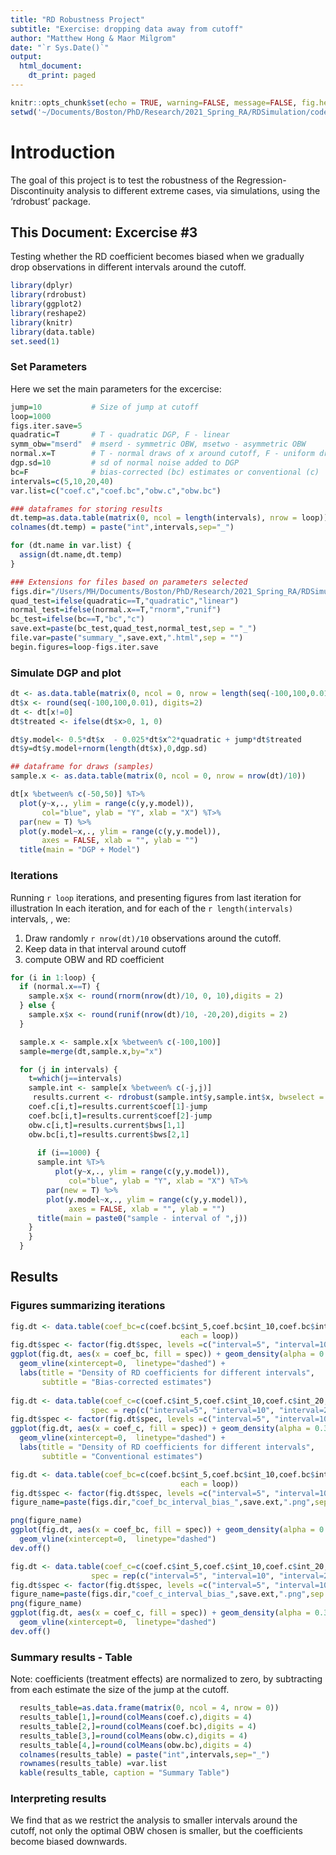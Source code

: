 ```yaml
---
title: "RD Robustness Project"
subtitle: "Exercise: dropping data away from cutoff"
author: "Matthew Hong & Maor Milgrom"
date: "`r Sys.Date()`"
output:
  html_document:
    dt_print: paged
---
```

```r
knitr::opts_chunk$set(echo = TRUE, warning=FALSE, message=FALSE, fig.height=4.5, root.dir = '~/Documents/Boston/PhD/Research/2021_Spring_RA/RDSimulation/code')
setwd('~/Documents/Boston/PhD/Research/2021_Spring_RA/RDSimulation/code')  
```


# Introduction
The goal of this project is to test the robustness of the Regression-Discontinuity analysis to different extreme cases, via simulations, using the 'rdrobust' package.  

## This Document: Excercise \#3
Testing whether the RD coefficient becomes biased when we gradually drop observations in different intervals around the cutoff.


```r
library(dplyr)
library(rdrobust)
library(ggplot2)
library(reshape2)
library(knitr)
library(data.table)
set.seed(1)
```

### Set Parameters
Here we set the main parameters for the excercise:

```r
jump=10           # Size of jump at cutoff
loop=1000
figs.iter.save=5
quadratic=T       # T - quadratic DGP, F - linear
symm_obw="mserd"  # mserd - symmetric OBW, msetwo - asymmetric OBW 
normal.x=T        # T - normal draws of x around cutoff, F - uniform draws
dgp.sd=10         # sd of normal noise added to DGP
bc=F              # bias-corrected (bc) estimates or conventional (c)
intervals=c(5,10,20,40)
var.list=c("coef.c","coef.bc","obw.c","obw.bc")
```

```r
### dataframes for storing results
dt.temp=as.data.table(matrix(0, ncol = length(intervals), nrow = loop))
colnames(dt.temp) = paste("int",intervals,sep="_")

for (dt.name in var.list) {
  assign(dt.name,dt.temp)
}

### Extensions for files based on parameters selected
figs.dir="/Users/MH/Documents/Boston/PhD/Research/2021_Spring_RA/RDSimulation/figures/"
quad_test=ifelse(quadratic==T,"quadratic","linear")
normal_test=ifelse(normal.x==T,"rnorm","runif")
bc_test=ifelse(bc==T,"bc","c")
save.ext=paste(bc_test,quad_test,normal_test,sep = "_")
file.var=paste("summary_",save.ext,".html",sep = "")
begin.figures=loop-figs.iter.save
```


### Simulate DGP and plot
```r
dt <- as.data.table(matrix(0, ncol = 0, nrow = length(seq(-100,100,0.01))))
dt$x <- round(seq(-100,100,0.01), digits=2)
dt <- dt[x!=0]
dt$treated <- ifelse(dt$x>0, 1, 0)

dt$y.model<- 0.5*dt$x  - 0.025*dt$x^2*quadratic + jump*dt$treated
dt$y=dt$y.model+rnorm(length(dt$x),0,dgp.sd)

## dataframe for draws (samples)
sample.x <- as.data.table(matrix(0, ncol = 0, nrow = nrow(dt)/10))
```

```r
dt[x %between% c(-50,50)] %T>%
  plot(y~x,., ylim = range(c(y,y.model)),
       col="blue", ylab = "Y", xlab = "X") %T>%
  par(new = T) %>%
  plot(y.model~x,., ylim = range(c(y,y.model)),
       axes = FALSE, xlab = "", ylab = "")
  title(main = "DGP + Model")
```


### Iterations
Running `r loop` iterations, and presenting figures from last iteration for illustration
In each iteration, and for each of the `r length(intervals)` intervals, , we: \newline

1. Draw randomly `r nrow(dt)/10` observations around the cutoff.
2. Keep data in that interval around cutoff
4. compute OBW and RD coefficient

```r
for (i in 1:loop) {
  if (normal.x==T) {
    sample.x$x <- round(rnorm(nrow(dt)/10, 0, 10),digits = 2) 
  } else {
    sample.x$x <- round(runif(nrow(dt)/10, -20,20),digits = 2) 
  }

  sample.x <- sample.x[x %between% c(-100,100)]
  sample=merge(dt,sample.x,by="x") 

  for (j in intervals) {
    t=which(j==intervals)
    sample.int <- sample[x %between% c(-j,j)]
     results.current <- rdrobust(sample.int$y,sample.int$x, bwselect = symm_obw)
    coef.c[i,t]=results.current$coef[1]-jump
    coef.bc[i,t]=results.current$coef[2]-jump
    obw.c[i,t]=results.current$bws[1,1]
    obw.bc[i,t]=results.current$bws[2,1]
    
      if (i==1000) {
      sample.int %T>%
          plot(y~x,., ylim = range(c(y,y.model)),
             col="blue", ylab = "Y", xlab = "X") %T>%
        par(new = T) %>%
        plot(y.model~x,., ylim = range(c(y,y.model)),
             axes = FALSE, xlab = "", ylab = "")
      title(main = paste0("sample - interval of ",j))
    }
    }  
  }
```

## Results

### Figures summarizing iterations
```r
fig.dt <- data.table(coef_bc=c(coef.bc$int_5,coef.bc$int_10,coef.bc$int_20,coef.bc$int_40), spec = rep(c("interval=5", "interval=10", "interval=20","interval=40"),
                                      each = loop))
fig.dt$spec <- factor(fig.dt$spec, levels =c("interval=5", "interval=10", "interval=20","interval=40"))
ggplot(fig.dt, aes(x = coef_bc, fill = spec)) + geom_density(alpha = 0.3) +
  geom_vline(xintercept=0,  linetype="dashed") +
  labs(title = "Density of RD coefficients for different intervals",
       subtitle = "Bias-corrected estimates")
  
fig.dt <- data.table(coef_c=c(coef.c$int_5,coef.c$int_10,coef.c$int_20,coef.c$int_40), 
                  spec = rep(c("interval=5", "interval=10", "interval=20","interval=40"),                                                                                                    each = loop))
fig.dt$spec <- factor(fig.dt$spec, levels =c("interval=5", "interval=10", "interval=20","interval=40"))
ggplot(fig.dt, aes(x = coef_c, fill = spec)) + geom_density(alpha = 0.3) +
  geom_vline(xintercept=0,  linetype="dashed") +
  labs(title = "Density of RD coefficients for different intervals",
       subtitle = "Conventional estimates")
```


```r
fig.dt <- data.table(coef_bc=c(coef.bc$int_5,coef.bc$int_10,coef.bc$int_20,coef.bc$int_40), spec = rep(c("interval=5", "interval=10", "interval=20","interval=40"),
                                      each = loop))
fig.dt$spec <- factor(fig.dt$spec, levels =c("interval=5", "interval=10", "interval=20","interval=40"))
figure_name=paste(figs.dir,"coef_bc_interval_bias_",save.ext,".png",sep = "")

png(figure_name)
ggplot(fig.dt, aes(x = coef_bc, fill = spec)) + geom_density(alpha = 0.3) +
  geom_vline(xintercept=0,  linetype="dashed")
dev.off()

fig.dt <- data.table(coef_c=c(coef.c$int_5,coef.c$int_10,coef.c$int_20,coef.c$int_40), 
                  spec = rep(c("interval=5", "interval=10", "interval=20","interval=40"),                                                                                                    each = loop))
fig.dt$spec <- factor(fig.dt$spec, levels =c("interval=5", "interval=10", "interval=20","interval=40"))
figure_name=paste(figs.dir,"coef_c_interval_bias_",save.ext,".png",sep = "")
png(figure_name)
ggplot(fig.dt, aes(x = coef_c, fill = spec)) + geom_density(alpha = 0.3) +
  geom_vline(xintercept=0,  linetype="dashed")
dev.off()
```

### Summary results - Table 
Note: coefficients (treatment effects) are normalized to zero, by subtracting from each estimate the size of the jump at the cutoff.
```r
  results_table=as.data.frame(matrix(0, ncol = 4, nrow = 0))
  results_table[1,]=round(colMeans(coef.c),digits = 4)
  results_table[2,]=round(colMeans(coef.bc),digits = 4)
  results_table[3,]=round(colMeans(obw.c),digits = 4)
  results_table[4,]=round(colMeans(obw.bc),digits = 4)
  colnames(results_table) = paste("int",intervals,sep="_")
  rownames(results_table) =var.list
  kable(results_table, caption = "Summary Table")
```

### Interpreting results
We find that as we restrict the analysis to smaller intervals around the cutoff, not only the optimal OBW chosen is smaller, but the coefficients become biased downwards. 
